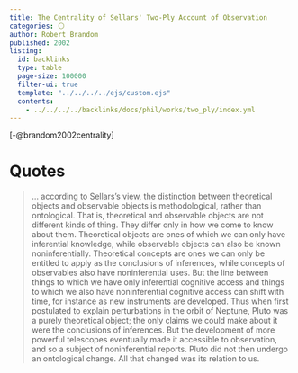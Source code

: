 ```yaml
---
title: The Centrality of Sellars' Two-Ply Account of Observation
categories: ⚪
author: Robert Brandom
published: 2002
listing:
  id: backlinks
  type: table
  page-size: 100000
  filter-ui: true
  template: "../../../../ejs/custom.ejs"
  contents:
    - ../../../../backlinks/docs/phil/works/two_ply/index.yml
---
```


[-@brandom2002centrality]

# Quotes 

> ... according to 
Sellars’s view,  the  distinction  between  theoretical  objects  and 
observable  objects  is  methodological, rather than ontological. That is, 
theoretical and observable objects are not different kinds of thing. They 
differ only in how we come to know  about  them.  Theoretical  objects  are 
ones  of  which  we  can  only  have  inferential knowledge, while observable 
objects can also be known noninferentially. Theoretical concepts are ones we 
can only be entitled to apply as the conclusions  of  inferences,  while 
concepts  of  observables  also  have  noninferential uses. But the line 
between things to which we have only inferential cognitive access and things to 
which we also have noninferential cognitive access can shift  with time, for 
instance as new instruments are developed. Thus when first postulated to explain 
perturbations in the orbit of Neptune, Pluto was a purely theoretical object; 
the only claims we could make about it were the conclusions of inferences. But 
the development of more powerful telescopes eventually made it accessible to 
observation, and so a subject of noninferential  reports.  Pluto  did  not  then 
undergo  an  ontological  change.  All that changed was its relation to us.